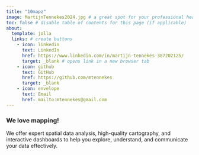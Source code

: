 ```yaml
---
title: "10mapz"
image: MartijnTennekes2024.jpg # a great spot for your professional headshot :) 
toc: false # disable table of contents for this page (if applicable)
about: 
  template: jolla 
  links: # create buttons
    - icon: linkedin
      text: LinkedIn
      href: https://www.linkedin.com/in/martijn-tennekes-387202125/
      target: _blank # opens link in a new browser tab
    - icon: github
      text: GitHub
      href: https://github.com/mtennekes
      target: _blank 
    - icon: envelope
      text: Email
      href: mailto:mtennekes@gmail.com
---
```


### We love mapping!

We offer expert spatial data analysis, high-quality cartography, and interactive dashboards to help you explore, understand, and communicate your data effectively.